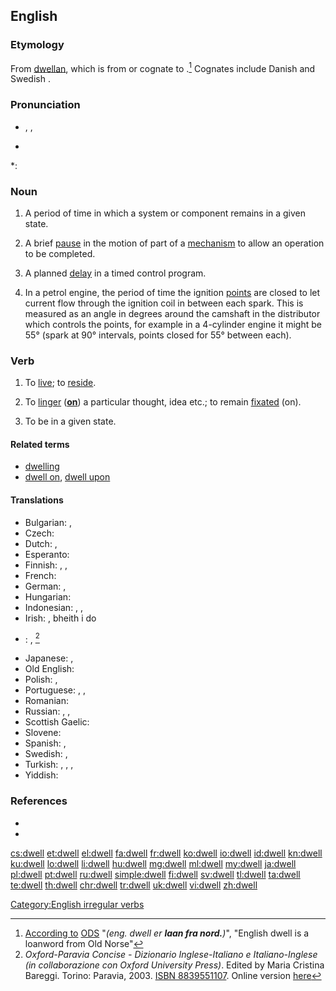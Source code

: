 ==English==

===Etymology===
From {{etyl|ang|en}} [[dwellan]], which is from or cognate to {{etyl|non|en}} {{term|dvelja|lang=non}}.<ref>[http://ordnet.dk/ods/opslag?id=437404 According to] [[:da:ODS|ODS]] "''(eng. dwell er '''laan fra nord.''')''", "English dwell is a loanword from Old Norse"</ref> Cognates include Danish {{term|dvæle|lang=da}} and Swedish {{term|dväljas|lang=sv}}.

===Pronunciation===
* {{enPR|dwĕl}}, {{IPA|/dwel/}}, {{X-SAMPA|/dwel/}}
* {{audio|en-us-dwell.ogg|Audio (US)}}

*: {{rhymes|ɛl}}

===Noun===
{{en-noun}}

# {{context|engineering|lang=en}} A period of time in which a system or component remains in a given state.
# {{context|engineering|lang=en}} A brief [[pause]] in the motion of part of a [[mechanism]] to allow an operation to be completed.
# {{context|electrical engineering|lang=en}} A planned [[delay]] in a timed control program.
# {{context|automotive|lang=en}} In a petrol engine, the period of time the ignition [[points]] are closed to let current flow through the ignition coil in between each spark.  This is measured as an angle in degrees around the camshaft in the distributor which controls the points, for example in a 4-cylinder engine it might be 55° (spark at 90° intervals, points closed for 55° between each).

===Verb===
{{en-verb|dwells|dwelling|'''[[dwelt]]''' or '''[[dwelled]]''' (mostly US)}}

# {{context|intransitive|now|_|literary|lang=en}} To [[live]]; to [[reside]].
# {{context|intransitive|lang=en}} To [[linger]] ('''[[on]]''') a particular thought, idea etc.; to remain [[fixated]] (on).
# {{context|intransitive|engineering|lang=en}} To be in a given state.

====Related terms====
* [[dwelling]]
* [[dwell on]], [[dwell upon]]

====Translations====
{{trans-top|live, reside}}
* Bulgarian: {{t+|bg|живея}}, {{t+|bg|обитавам}}
* Czech: {{t+|cs|bydlet}}
* Dutch: {{t+|nl|rondhangen}}, {{t+|nl|verblijven}}
* Esperanto: {{t-|eo|loĝi}}
* Finnish: {{t+|fi|asua}}, {{t+|fi|oleskella}}, {{t+|fi|asustaa}}
* French: {{t+|fr|résider}}
* German: {{t+|de|leben}}, {{t+|de|verbleiben}}
* Hungarian: {{t+|hu|lakik}}
* Indonesian: {{t+|id|tinggal}}, {{t+|id|diam|alt=berdiam}}, {{t+|id|diam|alt=mendiami}}
* Irish: {{t-|ga|cónaigh}}, bheith i do {{t-|ga|cónaí|m|alt=chónaí}}
* {{ttbc|it}}: {{t|it|abitare}}, {{t|it|dimorare}}<ref>''Oxford-Paravia Concise - Dizionario Inglese-Italiano e Italiano-Inglese (in collaborazione con Oxford University Press)''. Edited by Maria Cristina Bareggi. Torino: Paravia, 2003. [[W:Wikipedia:book sources| ISBN 8839551107]]. Online version [http://www.oxfordparavia.it/ here]</ref><!-- what do we do with this? -->
{{trans-mid}}
* Japanese: {{t|ja|住む|tr=[[すむ]], sumu|sc=Jpan}}, {{t|ja|住んでいる|tr=[[すんでいる]], sunde-iru|sc=Jpan}}
* Old English: {{t-|ang|būan}}
* Polish: {{t+|pl|mieszkać}}, {{t+|pl|zamieszkiwać}}
* Portuguese: {{t|pt|habitar}}, {{t|pt|morar}}, {{qualifier|Brazil}} {{t|pt|viver}}
* Romanian: {{t+|ro|trăi}}
* Russian: {{t+|ru|жить}}, {{t+|ru|обывать}}, {{t+|ru|обитать}}
* Scottish Gaelic: {{t-|gd|còmhnaich}}
* Slovene: {{t-|sl|bivati}}
* Spanish: {{t+|es|habitar}}, {{t+|es|morar}}
* Swedish: {{t+|sv|bo}}, {{t+|sv|leva}}
* Turkish: {{t+|tr|oturmak}}, {{t+|tr|ikamet etmek}}, {{t+|tr|eğleşmek}}, {{t+|tr|kalmak}}
* Yiddish: {{t-|yi|וווינען}}
{{trans-bottom}}

===References===
<references/>
* {{R:Century 1911}}
* {{R:Webster 1913}}

[[Category:English irregular verbs]]

[[cs:dwell]]
[[et:dwell]]
[[el:dwell]]
[[fa:dwell]]
[[fr:dwell]]
[[ko:dwell]]
[[io:dwell]]
[[id:dwell]]
[[kn:dwell]]
[[ku:dwell]]
[[lo:dwell]]
[[li:dwell]]
[[hu:dwell]]
[[mg:dwell]]
[[ml:dwell]]
[[my:dwell]]
[[ja:dwell]]
[[pl:dwell]]
[[pt:dwell]]
[[ru:dwell]]
[[simple:dwell]]
[[fi:dwell]]
[[sv:dwell]]
[[tl:dwell]]
[[ta:dwell]]
[[te:dwell]]
[[th:dwell]]
[[chr:dwell]]
[[tr:dwell]]
[[uk:dwell]]
[[vi:dwell]]
[[zh:dwell]]
